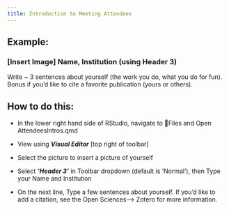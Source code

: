 ```yaml
---
title: Introduction to Meeting Attendees
---
```


## Example:

### \[Insert Image\] Name, Institution (using Header 3)

Write \~ 3 sentences about yourself (the work you do, what you do for fun). Bonus if you'd like to cite a favorite publication (yours or others).

## How to do this:

-   In the lower right hand side of RStudio, navigate to 📁Files and Open AttendeesIntros.qmd

-   View using ***Visual Editor*** \[top right of toolbar\]

-   Select the picture to insert a picture of yourself

-   Select ***'Header 3'*** in Toolbar dropdown (default is 'Normal'), then Type your Name and Institution

-   On the next line, Type a few sentences about yourself. If you'd like to add a citation, see the Open Sciences–\> Zotero for more information.

```{=openxml}
<w:p><w:r><w:br w:type="page"/></w:r></w:p>
```
